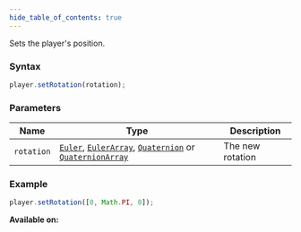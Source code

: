 ```yaml
---
hide_table_of_contents: true
---
```



Sets the player's position.

### Syntax

```js
player.setRotation(rotation);
```

### Parameters

| Name       | Type                                                                                                                                                         | Description      |
| ---------- | ------------------------------------------------------------------------------------------------------------------------------------------------------------ | ---------------- |
| `rotation` | [`Euler`](/sdk/types/Euler), [`EulerArray`](/sdk/types/EulerArray), [`Quaternion`](/sdk/types/Quaternion) or [`QuaternionArray`](/sdk/types/QuaternionArray) | The new rotation |

### Example

```js
player.setRotation([0, Math.PI, 0]);
```

**Available on:** <ClientTag /> <ServerTag />
